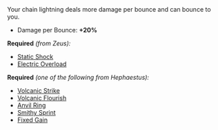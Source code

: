 
<Box>
Your chain lightning deals more damage per bounce and can bounce to you.

- Damage per Bounce: **+20%**

</Box>

**Required** _(from Zeus):_

- [Static Shock](/boons/zeus#static-shock)
- [Electric Overload](/boons/zeus#electric-overload)

**Required** _(one of the following from Hephaestus):_

- [Volcanic Strike](/boons/hephaestus#volcanic-strike)
- [Volcanic Flourish](/boons/hephaestus#volcanic-flourish)
- [Anvil Ring](/boons/hephaestus#anvil-ring)
- [Smithy Sprint](/boons/hephaestus#smithy-sprint)
- [Fixed Gain](/boons/hephaestus#fixed-gain)
